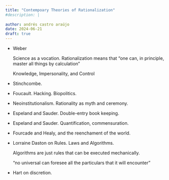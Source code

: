 ```yaml
---
title: "Contempoary Theories of Rationalization"
#description: |
  
author: andrés castro araújo
date: 2024-06-21
draft: true
---
```


-   Weber

    Science as a vocation. Rationalization means that “one can, in principle, master all things by calculation"

    Knowledge, Impersonality, and Control

-   Stinchcombe.

```{=html}
<!-- -->
```
-   Foucault. Hacking. Biopolitics.

```{=html}
<!-- -->
```
-   Neoinstitutionalism. Rationality as myth and ceremony.

```{=html}
<!-- -->
```
-   Espeland and Sauder. Double-entry book keeping.

```{=html}
<!-- -->
```
-   Espeland and Sauder. Quantification, commensuration.

```{=html}
<!-- -->
```
-   Fourcade and Healy, and the reenchament of the world.

```{=html}
<!-- -->
```
-   Lorraine Daston on Rules. Laws and Algorithms.

    Algorithms are just rules that can be executed mechanically.

    "no universal can foresee all the particulars that it will encounter"

-   Hart on discretion.
